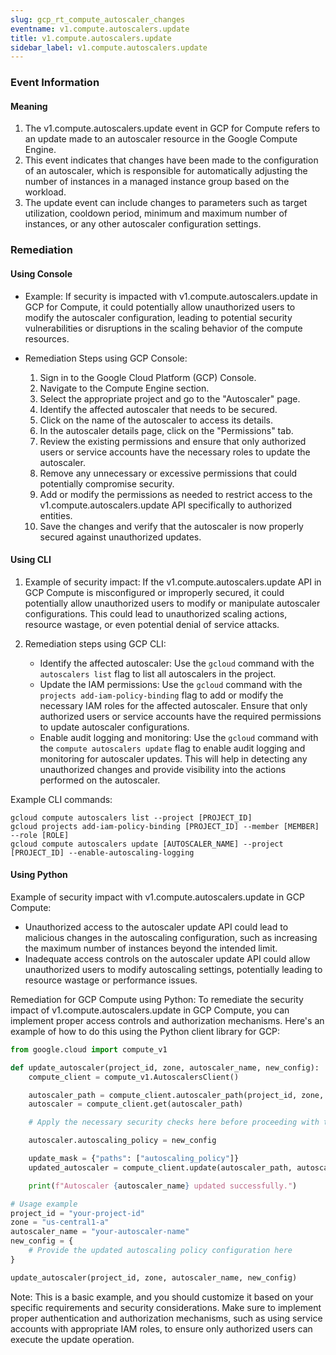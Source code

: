 ```yaml
--- 
slug: gcp_rt_compute_autoscaler_changes
eventname: v1.compute.autoscalers.update
title: v1.compute.autoscalers.update
sidebar_label: v1.compute.autoscalers.update
---
```

                       
### Event Information

#### Meaning

1. The v1.compute.autoscalers.update event in GCP for Compute refers to an update made to an autoscaler resource in the Google Compute Engine. 
2. This event indicates that changes have been made to the configuration of an autoscaler, which is responsible for automatically adjusting the number of instances in a managed instance group based on the workload. 
3. The update event can include changes to parameters such as target utilization, cooldown period, minimum and maximum number of instances, or any other autoscaler configuration settings.

### Remediation

#### Using Console

- Example: If security is impacted with v1.compute.autoscalers.update in GCP for Compute, it could potentially allow unauthorized users to modify the autoscaler configuration, leading to potential security vulnerabilities or disruptions in the scaling behavior of the compute resources.

- Remediation Steps using GCP Console:
  1. Sign in to the Google Cloud Platform (GCP) Console.
  2. Navigate to the Compute Engine section.
  3. Select the appropriate project and go to the "Autoscaler" page.
  4. Identify the affected autoscaler that needs to be secured.
  5. Click on the name of the autoscaler to access its details.
  6. In the autoscaler details page, click on the "Permissions" tab.
  7. Review the existing permissions and ensure that only authorized users or service accounts have the necessary roles to update the autoscaler.
  8. Remove any unnecessary or excessive permissions that could potentially compromise security.
  9. Add or modify the permissions as needed to restrict access to the v1.compute.autoscalers.update API specifically to authorized entities.
  10. Save the changes and verify that the autoscaler is now properly secured against unauthorized updates.

#### Using CLI

1. Example of security impact: If the v1.compute.autoscalers.update API in GCP Compute is misconfigured or improperly secured, it could potentially allow unauthorized users to modify or manipulate autoscaler configurations. This could lead to unauthorized scaling actions, resource wastage, or even potential denial of service attacks.

2. Remediation steps using GCP CLI:
   - Identify the affected autoscaler: Use the `gcloud` command with the `autoscalers list` flag to list all autoscalers in the project.
   - Update the IAM permissions: Use the `gcloud` command with the `projects add-iam-policy-binding` flag to add or modify the necessary IAM roles for the affected autoscaler. Ensure that only authorized users or service accounts have the required permissions to update autoscaler configurations.
   - Enable audit logging and monitoring: Use the `gcloud` command with the `compute autoscalers update` flag to enable audit logging and monitoring for autoscaler updates. This will help in detecting any unauthorized changes and provide visibility into the actions performed on the autoscaler.

Example CLI commands:
```
gcloud compute autoscalers list --project [PROJECT_ID]
gcloud projects add-iam-policy-binding [PROJECT_ID] --member [MEMBER] --role [ROLE]
gcloud compute autoscalers update [AUTOSCALER_NAME] --project [PROJECT_ID] --enable-autoscaling-logging
```

#### Using Python

Example of security impact with v1.compute.autoscalers.update in GCP Compute:
- Unauthorized access to the autoscaler update API could lead to malicious changes in the autoscaling configuration, such as increasing the maximum number of instances beyond the intended limit.
- Inadequate access controls on the autoscaler update API could allow unauthorized users to modify autoscaling settings, potentially leading to resource wastage or performance issues.

Remediation for GCP Compute using Python:
To remediate the security impact of v1.compute.autoscalers.update in GCP Compute, you can implement proper access controls and authorization mechanisms. Here's an example of how to do this using the Python client library for GCP:

```python
from google.cloud import compute_v1

def update_autoscaler(project_id, zone, autoscaler_name, new_config):
    compute_client = compute_v1.AutoscalersClient()

    autoscaler_path = compute_client.autoscaler_path(project_id, zone, autoscaler_name)
    autoscaler = compute_client.get(autoscaler_path)

    # Apply the necessary security checks here before proceeding with the update

    autoscaler.autoscaling_policy = new_config

    update_mask = {"paths": ["autoscaling_policy"]}
    updated_autoscaler = compute_client.update(autoscaler_path, autoscaler, update_mask=update_mask)

    print(f"Autoscaler {autoscaler_name} updated successfully.")

# Usage example
project_id = "your-project-id"
zone = "us-central1-a"
autoscaler_name = "your-autoscaler-name"
new_config = {
    # Provide the updated autoscaling policy configuration here
}

update_autoscaler(project_id, zone, autoscaler_name, new_config)
```

Note: This is a basic example, and you should customize it based on your specific requirements and security considerations. Make sure to implement proper authentication and authorization mechanisms, such as using service accounts with appropriate IAM roles, to ensure only authorized users can execute the update operation.


 